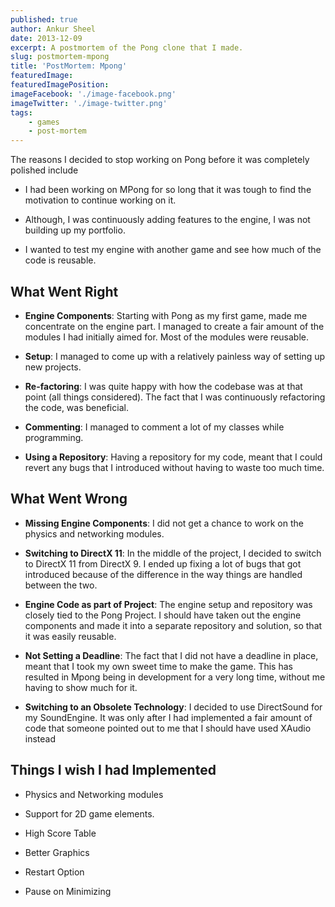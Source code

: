 ```yaml
---
published: true
author: Ankur Sheel
date: 2013-12-09
excerpt: A postmortem of the Pong clone that I made.
slug: postmortem-mpong
title: 'PostMortem: Mpong'
featuredImage:
featuredImagePosition:
imageFacebook: './image-facebook.png'
imageTwitter: './image-twitter.png'
tags:
    - games
    - post-mortem
---
```


The reasons I decided to stop working on Pong before it was completely polished include

-   I had been working on MPong for so long that it was tough to find the motivation to continue working on it.

-   Although, I was continuously adding features to the engine, I was not building up my portfolio.

-   I wanted to test my engine with another game and see how much of the code is reusable.

## What Went Right

-   **Engine Components**: Starting with Pong as my first game, made me concentrate on the engine part. I managed to
    create a fair amount of the modules I had initially aimed for. Most of the modules were reusable.

-   **Setup**: I managed to come up with a relatively painless way of setting up new projects.

-   **Re-factoring**: I was quite happy with how the codebase was at that point (all things considered). The fact that I
    was continuously refactoring the code, was beneficial.

-   **Commenting**: I managed to comment a lot of my classes while programming.

-   **Using a Repository**: Having a repository for my code, meant that I could revert any bugs that I introduced
    without having to waste too much time.

## What Went Wrong

-   **Missing Engine Components**: I did not get a chance to work on the physics and networking modules.

-   **Switching to DirectX 11**: In the middle of the project, I decided to switch to DirectX 11 from DirectX 9. I ended
    up fixing a lot of bugs that got introduced because of the difference in the way things are handled between the two.

-   **Engine Code as part of Project**: The engine setup and repository was closely tied to the Pong Project. I should
    have taken out the engine components and made it into a separate repository and solution, so that it was easily
    reusable.

-   **Not Setting a Deadline**: The fact that I did not have a deadline in place, meant that I took my own sweet time to
    make the game. This has resulted in Mpong being in development for a very long time, without me having to show much
    for it.

-   **Switching to an Obsolete Technology**: I decided to use DirectSound for my SoundEngine. It was only after I had
    implemented a fair amount of code that someone pointed out to me that I should have used XAudio instead

## Things I wish I had Implemented

-   ​Physics and Networking modules

-   Support for 2D game elements.

-   High Score Table

-   Better Graphics

-   Restart Option

-   Pause on Minimizing
